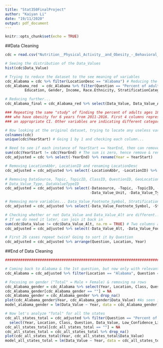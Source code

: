 ```yaml
---
title: "Stat350FinalProject"
author: "Kaiyan Li"
date: "19/11/2020"
output: pdf_document
---
```


```r
knitr::opts_chunk$set(echo = TRUE)
```

##Data Cleaning
```r
cdc = read.csv("Nutrition__Physical_Activity__and_Obesity_-_Behavioral_Risk_Factor_Surveillance_System.csv")

# Seeing the distribution of the Data_Values
hist(cdc$Data_Value)

# Trying to reduce the dataset to the see meaning of variables
cdc_Alabama = cdc %>% filter(LocationDesc == "Alabama") # Reducing the dataset to only Alabama
cdc_Alabama_red  = cdc_Alabama %>% filter(Question == "Percent of adults aged 18 years and older who have obesity") %>% select(Data_Value, Data_Value_Alt, Low_Confidence_Limit, High_Confidence_Limit, Sample_Size, Age.years.,
         Education, Gender, Income, Race.Ethnicity, StratificationCategory1, Stratification1, YearStart, YearEnd)

# Reducing further...
cdc_Alabama_final = cdc_Alabama_red %>% select(Data_Value, Data_Value_Alt, Low_Confidence_Limit, High_Confidence_Limit, Sample_Size, StratificationCategory1, Stratification1, YearStart, YearEnd)

### Repeating the same "study" of finding the percent of adults ages 18 years and older 
### who have obesity for 6 years from 2011-2016. First 4 columns represent that exact percentage with
### an appropriate CI. Other variables are indicating different categories. 

# Now looking at the original dataset, trying to locate any useless variables and remove them.
colnames(cdc)
unique(cdc$YearStart) # Going 1 by 1 and checking each column...

# Need to see if each instance of YearStart == YearEnd, then can remove YearEnd & rename the column
sum(cdc$YearStart != cdc$YearEnd) # The sum is zero, hence remove & rename 
cdc_adjusted = cdc %>% select(-YearEnd) %>% rename(Year = YearStart)

# Removing LocationAbbr, LocationID and renaming LocationDesc
cdc_adjusted = cdc_adjusted %>% select(-LocationAbbr, -LocationID) %>% rename(Location = LocationDesc)

# Removing DataSource, Topic, TopicID, ClassID, QuestionID, GeoLocation, Data_Value_Unit, 
# Data_Value_Type, DataValueTypeID
cdc_adjusted = cdc_adjusted %>% select(-Datasource, -Topic, -TopicID, -ClassID, -QuestionID, -GeoLocation,
                                       -Data_Value_Unit, -Data_Value_Type, - DataValueTypeID)

# Removing more variables... Data_Value_Footnote_Symbol, StratificationCategoryId1, StratificationID1
cdc_adjusted = cdc_adjusted %>% select(-Data_Value_Footnote_Symbol, -StratificationCategoryId1, -StratificationID1)

# Checking whether or not Data_Value and Data_Value_Alt are different... Also going to remove Data_Value_Foot_Note 
# If we do need it later, can join it back in
sum(cdc$Data_Value != cdc$Data_Value_Alt, na.rm = TRUE) # Two columns are identical, hence removing Data_Value_Alt 
cdc_adjusted = cdc_adjusted %>% select(-Data_Value_Alt, -Data_Value_Footnote)

# First 26 cases repeat twice? Going to sort it by Question
cdc_adjusted = cdc_adjusted %>% arrange(Question, Location, Year)

```
##End of Data Cleaning

```r
####################################################################################

# Coming back to Alabama & the 1st question, but now only with relevant variables. Will try to fit different linear models to check dependence
cdc_Alabama = cdc_adjusted %>% filter(Location == "Alabama", Question == "Percent of adults aged 18 years and older who have obesity")

# Focusing on gender ("Total" = Male + Female) & removing na rows
cdc_Alabama_gender = cdc_Alabama %>% select(Year, Location, Class, Question, Data_Value, Low_Confidence_Limit, High_Confidence_Limit, Sample_Size, Total)
cdc_Alabama_gender[cdc_Alabama_gender == ""] = NA
cdc_Alabama_gender = cdc_Alabama_gender %>% drop_na()
plot(cdc_Alabama_gender$Year, cdc_Alabama_gender$Data_Value) #As seen in the graph there's an evident linear pattern
model_alabama_gender = lm(Data_Value ~ Year, data = cdc_Alabama_gender)

# Now let's analyze "Total" for all the states
cdc_all_states_total = cdc_adjusted %>% filter(Question == "Percent of adults aged 18 years and older who have obesity") %>%
  select(Year, Location, Class, Question, Data_Value, Low_Confidence_Limit, High_Confidence_Limit, Sample_Size, Total)
cdc_all_states_total[cdc_all_states_total == ""] = NA
cdc_all_states_total = cdc_all_states_total %>% drop_na()
plot(cdc_all_states_total$Year, cdc_all_states_total$Data_Value)
model_all_states_total = lm(Data_Value ~ Year, data = cdc_all_states_total)


```

